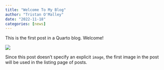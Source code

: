 ```yaml
---
title: "Welcome To My Blog"
author: "Tristan O'Malley"
date: "2022-11-18"
categories: [news]
---
```


This is the first post in a Quarto blog. Welcome!

![](thumbnail.jpg)

Since this post doesn't specify an explicit `image`, the first image in the post will be used in the listing page of posts.
